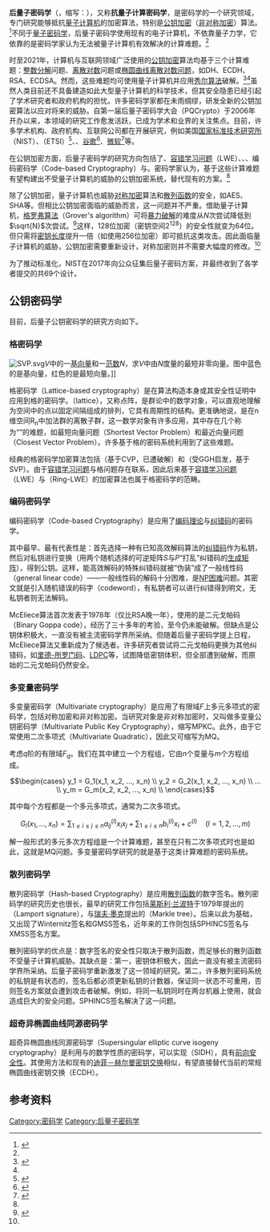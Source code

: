 {{not|量子密码学}}

'''后量子密码学'''（{{lang-en|Post-quantum cryptography}}，缩写：{{lang|en|PQC}}），又称'''抗量子计算密码学'''，是密码学的一个研究领域，专门研究能够抵抗[[量子计算机|量子计算机]]的加密算法，特别是[[公钥加密|公钥加密]]（[[非对称加密|非对称加密]]）算法。<ref name=djb-intro>{{cite book |author=Daniel J. Bernstein |year=2009 |chapter=Introduction to post-quantum cryptography |title=Post-Quantum Cryptography |chapter-url=http://www.pqcrypto.org/www.springer.com/cda/content/document/cda_downloaddocument/9783540887010-c1.pdf |author-link=Daniel J. Bernstein |access-date=2021-02-08 |archive-date=2009-09-20 |archive-url=https://web.archive.org/web/20090920002905/http://pqcrypto.org/www.springer.com/cda/content/document/cda_downloaddocument/9783540887010-c1.pdf |dead-url=no }}</ref>不同于[[量子密码学|量子密码学]]，后量子密码学使用现有的电子计算机，不依靠量子力学，它依靠的是密码学家认为无法被量子计算机有效解决的计算难题。<ref name=djb-intro />

时至2021年，计算机与互联网领域广泛使用的[[公钥加密|公钥加密]]算法均基于三个计算难题：[[整数分解|整数分解]]问题、[[离散对数|离散对数]]问题或[[椭圆曲线密码学|椭圆曲线离散对数问题]]，如DH、ECDH、RSA、ECDSA。然而，这些难题均可使用量子计算机并应用[[秀爾演算法|秀尔算法]]破解。<ref name=shor-algorithm>{{cite journal |author=Peter W. Shor |year=1997 |title=Polynomial-Time Algorithms for Prime Factorization and Discrete Logarithms on a Quantum Computer |arxiv=quant-ph/9508027 |doi=10.1137/S0097539795293172 |volume=26 |issue=5 |journal=SIAM Journal on Computing |pages=1484–1509|author-link=Peter W. Shor |bibcode=1995quant.ph..8027S}}</ref><ref name=djb-intro />虽然人类目前还不具备建造如此大型量子计算机的科学技术，但其安全隐患已经引起了学术研究者和政府机构的担忧。许多密码学家都在未雨绸缪，研发全新的公钥加密算法以应对将来的威胁。自第一届后量子密码学大会（PQCrypto）于2006年开办以来，本领域的研究工作愈发活跃，已成为学术和业界的关注焦点。目前，许多学术机构、政府机构、互联网公司都在开展研究，例如美国[[国家标准技术研究所|国家标准技术研究所]]（NIST）、{{link-en|欧洲电信标准机构|ETSI}}（ETSI）<ref>{{cite web|url = http://www.etsi.org/news-events/events/770-etsi-crypto-workshop-2014?highlight=YTozOntpOjA7czo3OiJxdWFudHVtIjtpOjE7czo0OiJzYWZlIjtpOjI7czoxMjoicXVhbnR1bSBzYWZlIjt9|title = ETSI Quantum Safe Cryptography Workshop|date = October 2014|access-date = 24 February 2015|website = ETSI Quantum Safe Cryptography Workshop|publisher = ETSI|archive-url = https://web.archive.org/web/20160817044813/http://www.etsi.org/news-events/events/770-etsi-crypto-workshop-2014?highlight=YTozOntpOjA7czo3OiJxdWFudHVtIjtpOjE7czo0OiJzYWZlIjtpOjI7czoxMjoicXVhbnR1bSBzYWZlIjt9|archive-date = 2016-08-17|dead-url = yes}}</ref>、{{link-en|滑铁卢大学量子计算研究所|Institute for Quantum Computing}}、[[谷歌|谷歌]]<ref>{{cite web|author=Matt Braithwaite|website=Google Security Blog|title=Experimenting with Post-Quantum Cryptography|url=https://security.googleblog.com/2016/07/experimenting-with-post-quantum.html|access-date=2021-02-08|archive-date=2021-01-07|archive-url=https://web.archive.org/web/20210107105349/https://security.googleblog.com/2016/07/experimenting-with-post-quantum.html|dead-url=no}}</ref>、[[微软|微软]]<ref>{{cite web|title=Cryptography in the era of quantum computers|url=https://cloudblogs.microsoft.com/quantum/2020/02/26/cryptography-quantum-computers/|website=Microsoft|access-date=2021-02-08|archive-date=2021-02-03|archive-url=https://web.archive.org/web/20210203225347/https://cloudblogs.microsoft.com/quantum/2020/02/26/cryptography-quantum-computers/|dead-url=no}}</ref>等。

在公钥加密方面，后量子密码学的研究方向包括了{{link-en|格密码学|Lattice-based cryptography}}、[[容错学习问题|容错学习问题]]（LWE）、{{link-en|多变量密码学|Multivariate cryptography}}、{{link-en|散列密码学|Hash-based cryptography}}、编码密码学（Code-based Cryptography）与{{link-en|超奇异椭圆曲线同源密码学|Supersingular isogeny key exchange}}。密码学家认为，基于这些计算难题有望构建出不受量子计算机的威胁的公钥加密系统，替代现有的方案。<ref name=djb-intro />

除了公钥加密，量子计算机也威胁[[对称加密|对称加密]]算法和[[散列函数|散列函数]]的安全，如AES、SHA等。但相比公钥加密面临的威胁而言，这一问题并不严重。借助量子计算机，[[Grover算法|格罗弗算法]]（Grover's algorithm）可将[[暴力破解|暴力破解]]的难度从<math>N</math>次尝试降低到<math>\sqrt{N}</math>次尝试。<ref name=grover-algorithm>{{cite journal |author=Grover L.K.|year=1996|title=A fast quantum mechanical algorithm for database search|arxiv=quant-ph/9605043|journal=28th Annual ACM Symposium on the Theory of Computing Proceedings}}</ref>这样，128位加密（密钥空间<math>2^{128}</math>）的安全性就变为64位。但只需将[[密钥长度|密钥长度]]提升一倍（如使用256位加密）即可抵抗这类攻击。因此面临量子计算机的威胁，公钥加密需要重新设计，对称加密则并不需要大幅度的修改。<ref name=djb-intro />

为了推动标准化，NIST在2017年向公众征集后量子密码方案，并最终收到了各学者提交的共69个设计。
== 公钥密码学 ==

目前，后量子公钥密码学的研究方向如下。

=== 格密码学 ===
[[File:SVP.svg|thumb]]''V''中的一[[基向量|基向量]]和一[[范数|范数]]''N''，求''V''中由''N''度量的最短非零向量。图中蓝色的是基向量，红色的是最短向量。]]

{{Main|{{link-en|格密码学|Lattice-based cryptography}}}}

格密码学（Lattice-based cryptography）是在算法构造本身或其安全性证明中应用到格的密码学。{{link-en|格 (群论)|lattice (group)|格}}（lattice），又称点阵，是群论中的数学对象，可以直观地理解为空间中的点以固定间隔组成的排列，它具有周期性的结构。更准确地说，是在n维空间R<sub>n</sub>中加法群的离散子群，这一数学对象有许多应用，其中存在几个称为“{{link-en|格问题|Lattice problems}}”的难题，如最短向量问题（Shortest Vector Problem）和最近向量问题（Closest Vector Problem）。许多基于格的密码系统利用到了这些难题。

经典的格密码学加密算法包括{{link-en|GGH加密方案|GGH encryption scheme}}（基于CVP，已遭破解）和{{link-en|NTRU加密方案|NTRU encryption scheme}}（受GGH启发，基于SVP）。由于[[容错学习问题|容错学习问题]]与格问题存在联系，因此后来基于[[容错学习问题|容错学习问题]]（LWE）与{{link-en|环容错学习问题|Ring learning with errors}}（Ring-LWE）的加密算法也属于格密码学的范畴。

=== 编码密码学 ===
编码密码学（Code-based Cryptography）是应用了[[编码理论|编码理论]]与[[纠错码|纠错码]]的密码学。

其中最早、最有代表性是{{link-en|McEliece密码系统|McEliece cryptosystem}}：首先选择一种有已知高效解码算法的[[纠错码|纠错码]]作为私钥，然后对私钥进行变换（用两个随机选择的可逆矩阵<math>S</math>与<math>P</math>“打乱”纠错码的[[生成矩阵|生成矩阵]]），得到公钥。这样，能高效解码的特殊纠错码就被“伪装”成了一般线性码（general linear code）——一般线性码的解码十分困难，是[[NP困难|NP困难]]问题。其密文就是引入随机错误的码字（codeword），有私钥者可以进行纠错得到明文，无私钥者则无法解码。

McEliece算法首次发表于1978年（仅比RSA晚一年），使用的是二元戈帕码（Binary Goppa code），经历了三十多年的考验，至今仍未能破解。但缺点是公钥体积极大，一直没有被主流密码学界所采纳。但随着后量子密码学提上日程，McEliece算法又重新成为了候选者。许多研究者尝试将二元戈帕码更换为其他纠错码，如[[里德-所罗门码|里德-所罗门码]]、[[低密度奇偶检查码|LDPC]]等，试图降低密钥体积，但全部遭到破解，而原始的二元戈帕码仍然安全。

=== 多变量密码学 ===
{{Main|{{link-en|多变量密码学|Multivariate cryptography}}}}

多变量密码学（Multivariate cryptography）是应用了有限域<math>F</math>上多元多项式的密码学，包括对称加密和非对称加密。当研究对象是非对称加密时，又叫做多变量公钥密码学（Multivariate Public Key Cryptography），缩写MPKC。此外，由于它常使用二次多项式（Multivariate Quadratic），因此又可缩写为MQ。

考虑<math>q</math>阶的有限域<math>F_{q}</math>。我们在其中建立一个方程组，它由''n''个变量与''m''个方程组成。

:<math>\begin{cases}

y_1 = G_1(x_1, x_2, ..., x_n) \\

y_2 = G_2(x_1, x_2, ..., x_n) \\

... \\

y_m = G_m(x_2, x_2, ..., x_n) \\

\end{cases}</math>

其中每个方程都是一个多元多项式，通常为二次多项式。

:<math>G_l(x_1, ..., x_n) = \sum_{1 \leqslant i \leqslant j \leqslant n} a_{ij}^{(l)} x_i x_j + \sum_{1 \leqslant i \leqslant n} b_{i}^{(l)} x_i + c^{(l)}\quad (l = 1, 2, ..., m)</math>

解一般形式的多元多次方程组是一个计算难题，甚至在只有二次多项式时也是如此，这就是MQ问题。多变量密码学研究的就是基于这类计算难题的密码系统。

=== 散列密码学 ===
{{Main|{{link-en|散列密码学|Hash-based Cryptography}}}}

散列密码学（Hash-based Cryptography）是应用[[散列函数|散列函数]]的数字签名。散列密码学的研究历史也很长，最早的研究工作包括[[莱斯利·兰波特|莱斯利·兰波特]]于1979年提出的{{link-en|兰波特签名|Lamport signature}}（Lamport signature），与[[瑞夫·墨克|瑞夫·墨克]]提出的{{link-en|墨克树|Markle tree}}（Markle tree）。后来以此为基础，又出现了Winternitz签名和GMSS签名，近年来的工作则包括SPHINCS签名与XMSS签名方案。

散列密码学的优点是：数字签名的安全性只取决于散列函数，而足够长的散列函数不受量子计算机威胁。其缺点是：第一，密钥体积极大，因此一直没有被主流密码学界所采纳。后量子密码学重新激发了这一领域的研究。第二，许多散列密码系统的私钥是有状态的，签名后都必须更新私钥的计数器，保证同一状态不可重用，否则签名方案就会遭到攻击者破解。例如，将同一私钥同时在两台机器上使用，就会造成巨大的安全问题。SPHINCS签名解决了这一问题。

=== 超奇异椭圆曲线同源密码学 ===
{{Main|{{link-en|超奇异同源密钥交换|Supersingular isogeny key exchange}}}}

超奇异椭圆曲线同源密码学（Supersingular elliptic curve isogeny cryptography）是利用{{link-en|超奇异椭圆曲线|supersingular elliptic curves}}与{{link-en|超奇异同源图|supersingular isogeny graphs}}的数学性质的密码学，可以实现{{link-en|超奇异同源密钥交换|Supersingular isogeny key exchange}}（SIDH），具有[[前向安全性|前向安全性]]。其使用方法和现有的[[迪菲－赫尔曼密钥交换|迪菲－赫尔曼密钥交换]]相似，有望直接替代当前的常规椭圆曲线密钥交换（ECDH）。

== 参考资料 ==

{{reflist}}
[[Category:密码学|Category:密码学]]
[[Category:后量子密码学|Category:后量子密码学]]